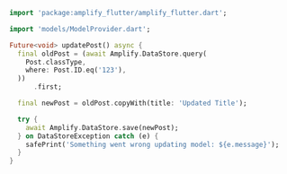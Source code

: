 ```dart
import 'package:amplify_flutter/amplify_flutter.dart';

import 'models/ModelProvider.dart';

Future<void> updatePost() async {
  final oldPost = (await Amplify.DataStore.query(
    Post.classType,
    where: Post.ID.eq('123'),
  ))
      .first;

  final newPost = oldPost.copyWith(title: 'Updated Title');

  try {
    await Amplify.DataStore.save(newPost);
  } on DataStoreException catch (e) {
    safePrint('Something went wrong updating model: ${e.message}');
  }
}
```
